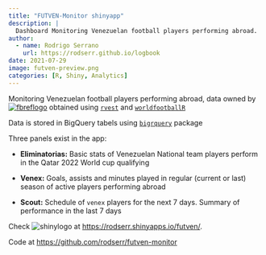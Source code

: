 ```yaml
---
title: "FUTVEN-Monitor shinyapp"
description: |
  Dashboard Monitoring Venezuelan football players performing abroad.
author:
  - name: Rodrigo Serrano
    url: https://rodserr.github.io/logbook
date: 2021-07-29
image: futven-preview.png
categories: [R, Shiny, Analytics]
---
```


Monitoring Venezuelan football players performing abroad, data owned by [![fbreflogo](fbref-logo-transparent.png?display=inline-block)](https://fbref.com/en/) obtained using [`rvest`](https://github.com/tidyverse/rvest) and [`worldfootballR`](https://github.com/JaseZiv/worldfootballR)

Data is stored in BigQuery tabels using [`bigrquery`](https://github.com/r-dbi/bigrquery) package

Three panels exist in the app:

- **Eliminatorias:** Basic stats of Venezuelan National team players perform in the Qatar 2022 World cup qualifying 

- **Venex:** Goals, assists and minutes played in regular (current or last) season of active players performing abroad

- **Scout:** Schedule of `venex` players for the next 7 days. Summary of performance in the last 7 days


Check ![shinylogo](shiny-logo-transparent.png?display=inline-block)  at <https://rodserr.shinyapps.io/futven/>.

Code at <https://github.com/rodserr/futven-monitor>

